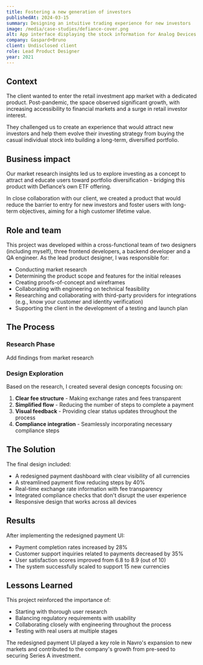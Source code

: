 ```yaml
---
title: Fostering a new generation of investors
publishedAt: 2024-03-15
summary: Designing an intuitive trading experience for new investors
image: /media/case-studies/defiance-cover.png
alt: App interface displaying the stock information for Analog Devices. Beyond key company details, the user can toggle between a line and a candle chart to browse the stock's price history. 
company: Gaspard+Bruno
client: Undisclosed client
role: Lead Product Designer
year: 2021
---
```


## Context

The client wanted to enter the retail investment app market with a dedicated product. Post-pandemic, the space observed significant growth, with increasing accessibility to financial markets and a surge in retail investor interest.

They challenged us to create an experience that would attract new investors and help them evolve their investing strategy from buying the casual individual stock into building a long-term, diversified portfolio.

## Business impact

Our market research insights led us to explore investing as a concept to attract and educate users toward portfolio diversification - bridging this product with Defiance’s own ETF offering. 

In close collaboration with our client, we created a product that would reduce the barrier to entry for new investors and foster users with long-term objectives, aiming for a high customer lifetime value.

## Role and team

This project was developed within a cross-functional team of two designers (including myself), three frontend developers, a backend developer and a QA engineer. As the lead product designer, I was responsible for:

- Conducting market research
- Determining the product scope and features for the initial releases
- Creating proofs-of-concept and wireframes
- Collaborating with engineering on technical feasibility
- Researching and collaborating with third-party providers for integrations (e.g., know your customer and identity verification)
- Supporting the client in the development of a testing and launch plan

## The Process

### Research Phase

Add findings from market research

### Design Exploration

Based on the research, I created several design concepts focusing on:

1. **Clear fee structure** - Making exchange rates and fees transparent
2. **Simplified flow** - Reducing the number of steps to complete a payment
3. **Visual feedback** - Providing clear status updates throughout the process
4. **Compliance integration** - Seamlessly incorporating necessary compliance steps

## The Solution

The final design included:

- A redesigned payment dashboard with clear visibility of all currencies
- A streamlined payment flow reducing steps by 40%
- Real-time exchange rate information with fee transparency
- Integrated compliance checks that don't disrupt the user experience
- Responsive design that works across all devices

## Results

After implementing the redesigned payment UI:

- Payment completion rates increased by 28%
- Customer support inquiries related to payments decreased by 35%
- User satisfaction scores improved from 6.8 to 8.9 (out of 10)
- The system successfully scaled to support 15 new currencies

## Lessons Learned

This project reinforced the importance of:

- Starting with thorough user research
- Balancing regulatory requirements with usability
- Collaborating closely with engineering throughout the process
- Testing with real users at multiple stages

The redesigned payment UI played a key role in Navro's expansion to new markets and contributed to the company's growth from pre-seed to securing Series A investment.
